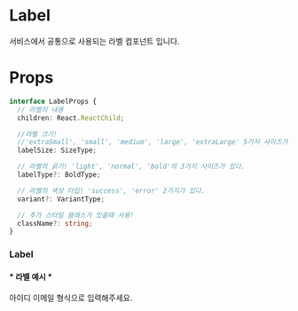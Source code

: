 

<Meta title="atoms/Label" component={Label} />

# Label

서비스에서 공통으로 사용되는 라벨 컴포넌트 입니다.

# Props

```ts
interface LabelProps {
  // 라벨의 내용
  children: React.ReactChild;

  //라벨 크기!
  //'extraSmall', 'small', 'medium', 'large', 'extraLarge' 5가지 사이즈가 있다
  labelSize: SizeType;

  // 라벨의 굵기! 'light', 'normal', 'bold'의 3가지 사이즈가 있다.
  labelType?: BoldType;

  // 라벨의 색상 타입! 'success', 'error' 2가지가 있다.
  variant?: VariantType;

  // 추가 스타일 클래스가 있을때 사용!
  className?: string;
}
```

### Label

<h4>* 라벨 예시 *</h4>
<Canvas>
  <Label labelSize="medium" labelType="bold">
    아이디
  </Label>
  <Label
    labelSize="small"
    labelType="normal"
    variant="error"
  >
    이메일 형식으로 입력해주세요.
  </Label>
</Canvas>
